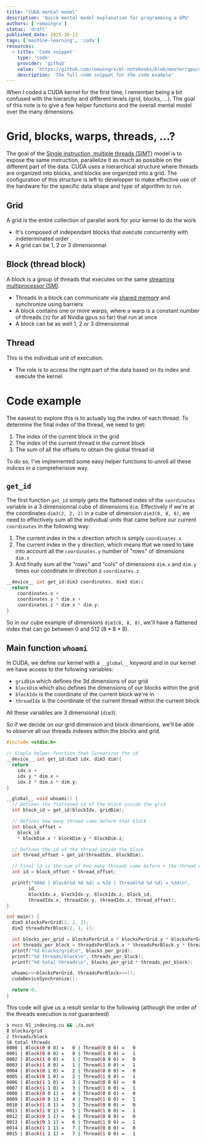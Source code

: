 ```yaml
---
title: 'CUDA mental model'
description: 'Quick mental model explanation for programming a GPU'
authors: ['romaingrx']
status: 'draft'
published_date: 2025-10-12
tags: ['machine-learning', 'cuda']
resources:
  - title: 'Code snippet'
    type: 'code'
    provider: 'github'
    value: 'https://github.com/romaingrx/ml-notebooks/blob/master/gpu/cuda/01_indexing.cu'
    description: 'The full code snippet for the code example'
---
```


When I coded a CUDA kernel for the first time, I remember being a bit confused with the hierarchy and different levels (grid, blocks, ...). The goal of this note is to give a few helper functions and the overall mental model over the many dimensions.

# Grid, blocks, warps, threads, ...?

The goal of the [Single instruction, multiple threads (SIMT)](https://en.wikipedia.org/wiki/Single_instruction,_multiple_threads) model is to expose the same instruction, parallelize it as much as possible on the different part of the data. CUDA uses a hierarchical structure where threads are organized into blocks, and blocks are organized into a grid. The configuration of this structure is left to developper to make effective use of the hardware for the specific data shape and type of algorithm to run.

## Grid

A grid is the entire collection of parallel work for your kernel to do the work

- It's composed of independant blocks that execute concurrently with indeterminated order
- A grid can be 1, 2 or 3 dimensionnal

## Block (thread block)
A block is a group of threads that executes on the same [streaming multiprocessor (SM)](https://modal.com/gpu-glossary/device-hardware/streaming-multiprocessor).

- Threads in a block can communicate via [shared memory](https://modal.com/gpu-glossary/device-software/shared-memory) and synchronize using barriers
- A block contains one or more warps, where a warp is a constant number of threads (`32` for all Nvidia gpus so far) that run at once
- A block can be as well 1, 2 or 3 dimensionnal

## Thread

This is the individual unit of execution.

- The role is to access the right part of the data based on its index and execute the kernel


# Code example

The easiest to explore this is to actually log the index of each thread. To determine the final index of the thread, we need to get:

1. The index of the current block in the grid
2. The index of the current thread in the current block
3. The sum of all the offsets to obtain the global thread id

To do so, I've implemented some easy helper functions to unroll all these indices in a comprehensive way.

## `get_id`

The first function `get_id` simply gets the flattened index of the `coordinates` variable in a 3 dimensionnal cube of dimensions `dim`. Effectively if we're at the coordinates `dim3(2, 2, 2)` in a cube of dimension `dim3(8, 8, 8)`, we need to effectively sum all the individual units that came before our current `coordinates` in the following way:
1. The current index in the x direction which is simply `coordinates.x`
2. The current index in the y direction, which means that we need to take into account all the `coordinates.y` number of "rows" of dimensions `dim.x`
3. And finally sum all the "rows" and "cols" of dimensions `dim.x` and `dim.y` times our coordinate in direction z `coordinates.z`

```cu
__device__ int get_id(dim3 coordinates, dim3 dim){
  return
    coordinates.x +
    coordinates.y * dim.x +
    coordinates.z * dim.x * dim.y;
}
```

So in our cube example of dimensions `dim3(8, 8, 8)`, we'll have a flattened index that can go between $0$ and $512$ ($8*8*8$).

## Main function `whoami`

In CUDA, we define our kernel with a `__global__` keyword and in our kernel we have access to the following variables:
- `gridDim` which defines the 3d dimensions of our grid
- `blockDim` which also defines the dimensions of our blocks within the grid
- `blockIdx` is the coordinate of the current block we're in
- `threadIdx` is the coordinate of the current thread within the current block

All these variables are 3 dimensional (`dim3`).

So if we decide on our grid dimension and block dimensions, we'll be able to observe all our threads indexes within the blocks and grid.


```cu title=01_indexing.cu
#include <stdio.h>

// Simple helper function that linearizes the id
__device__ int get_id(dim3 idx, dim3 dim){
  return
    idx.x +
    idx.y * dim.x +
    idx.z * dim.x * dim.y;
}

__global__ void whoami() {
  // Defines the flattened id of the block inside the grid
  int block_id = get_id(blockIdx, gridDim);

  // Defines how many thread came before that block
  int block_offset =
    block_id
    * blockDim.x * blockDim.y * blockDim.z;

  // Defines the id of the thread inside the block
  int thread_offset = get_id(threadIdx, blockDim);

  // Final id is the sum of how many threads came before + the thread offset inside the current block
  int id = block_offset + thread_offset;

  printf("%04d | Block(%d %d %d) = %3d | Thread(%d %d %d) = %3d\n",
        id,
        blockIdx.x, blockIdx.y, blockIdx.z, block_id,
        threadIdx.x, threadIdx.y, threadIdx.z, thread_offset);
}

int main() {
  dim3 blocksPerGrid(2, 2, 2);
  dim3 threadsPerBlock(2, 1, 1);

  int blocks_per_grid = blocksPerGrid.x * blocksPerGrid.y * blocksPerGrid.z;
  int threads_per_block = threadsPerBlock.x * threadsPerBlock.y * threadsPerBlock.z;
  printf("%d blocks/grid\n", blocks_per_grid);
  printf("%d threads/block\n", threads_per_block);
  printf("%d total threads\n", blocks_per_grid * threads_per_block);

  whoami<<<blocksPerGrid, threadsPerBlock>>>();
  cudaDeviceSynchronize();

  return 0;
}
```

This code will give us a result similar to the following (although the order of the threads execution is not guaranteed)

```zsh
❯ nvcc 01_indexing.cu && ./a.out
8 blocks/grid
2 threads/block
16 total threads
0000 | Block(0 0 0) =   0 | Thread(0 0 0) =   0
0001 | Block(0 0 0) =   0 | Thread(1 0 0) =   1
0002 | Block(1 0 0) =   1 | Thread(0 0 0) =   0
0003 | Block(1 0 0) =   1 | Thread(1 0 0) =   1
0004 | Block(0 1 0) =   2 | Thread(0 0 0) =   0
0005 | Block(0 1 0) =   2 | Thread(1 0 0) =   1
0006 | Block(1 1 0) =   3 | Thread(0 0 0) =   0
0007 | Block(1 1 0) =   3 | Thread(1 0 0) =   1
0008 | Block(0 0 1) =   4 | Thread(0 0 0) =   0
0009 | Block(0 0 1) =   4 | Thread(1 0 0) =   1
0010 | Block(1 0 1) =   5 | Thread(0 0 0) =   0
0011 | Block(1 0 1) =   5 | Thread(1 0 0) =   1
0012 | Block(0 1 1) =   6 | Thread(0 0 0) =   0
0013 | Block(0 1 1) =   6 | Thread(1 0 0) =   1
0014 | Block(1 1 1) =   7 | Thread(0 0 0) =   0
0015 | Block(1 1 1) =   7 | Thread(1 0 0) =   1
```
